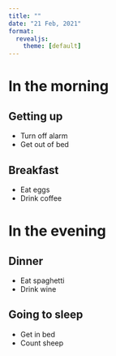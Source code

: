 ```yaml
---
title: ""
date: "21 Feb, 2021"
format:
  revealjs: 
    theme: [default]
---
```


# In the morning

## Getting up

- Turn off alarm
- Get out of bed

## Breakfast

- Eat eggs
- Drink coffee

# In the evening

## Dinner

- Eat spaghetti
- Drink wine

## Going to sleep

- Get in bed
- Count sheep
